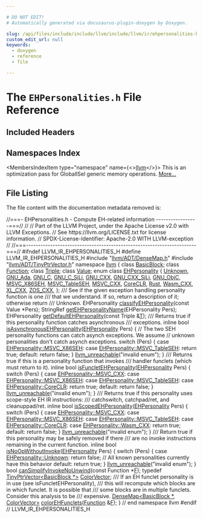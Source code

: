 ```yaml
---

# DO NOT EDIT!
# Automatically generated via docusaurus-plugin-doxygen by Doxygen.

slug: /api/files/include/include/llvm/include/llvm/ir/ehpersonalities-h
custom_edit_url: null
keywords:
  - doxygen
  - reference
  - file

---
```





# The `EHPersonalities.h` File Reference

<DoxygenPage pluginConfig={pluginConfig}>



## Included Headers

<IncludesList>
<IncludesListItem
  filePath="llvm/ADT/DenseMap.h"
  permalink="/docs/api/files/include/include/llvm/include/llvm/adt/densemap-h"
  isLocal="true" />
<IncludesListItem
  filePath="llvm/ADT/TinyPtrVector.h"
  permalink="/docs/api/files/include/include/llvm/include/llvm/adt/tinyptrvector-h"
  isLocal="true" />
</IncludesList>

## Namespaces Index

<MembersIndex>

<MembersIndexItem
  type="namespace"
  name={<><a href="/docs/api/namespaces/llvm">llvm</a></>}>
This is an optimization pass for GlobalISel generic memory operations. <a href="/docs/api/namespaces/llvm/#details">More...</a>
</MembersIndexItem>

</MembersIndex>


## File Listing

The file content with the documentation metadata removed is:

<ProgramListing>

<Link id="l00001" /><CodeLine lineNumber="1"><Highlight kind="comment">//===- EHPersonalities.h - Compute EH-related information -----------------===//</Highlight><Highlight kind="normal"></Highlight></CodeLine>
<Link id="l00002" /><CodeLine lineNumber="2"><Highlight kind="normal"></Highlight><Highlight kind="comment">//</Highlight><Highlight kind="normal"></Highlight></CodeLine>
<Link id="l00003" /><CodeLine lineNumber="3"><Highlight kind="normal"></Highlight><Highlight kind="comment">// Part of the LLVM Project, under the Apache License v2.0 with LLVM Exceptions.</Highlight><Highlight kind="normal"></Highlight></CodeLine>
<Link id="l00004" /><CodeLine lineNumber="4"><Highlight kind="normal"></Highlight><Highlight kind="comment">// See https://llvm.org/LICENSE.txt for license information.</Highlight><Highlight kind="normal"></Highlight></CodeLine>
<Link id="l00005" /><CodeLine lineNumber="5"><Highlight kind="normal"></Highlight><Highlight kind="comment">// SPDX-License-Identifier: Apache-2.0 WITH LLVM-exception</Highlight><Highlight kind="normal"></Highlight></CodeLine>
<Link id="l00006" /><CodeLine lineNumber="6"><Highlight kind="normal"></Highlight><Highlight kind="comment">//</Highlight><Highlight kind="normal"></Highlight></CodeLine>
<Link id="l00007" /><CodeLine lineNumber="7"><Highlight kind="normal"></Highlight><Highlight kind="comment">//===----------------------------------------------------------------------===//</Highlight><Highlight kind="normal"></Highlight></CodeLine>
<Link id="l00008" /><CodeLine lineNumber="8"><Highlight kind="normal"></Highlight></CodeLine>
<Link id="l00009" /><CodeLine lineNumber="9"><Highlight kind="normal"></Highlight><Highlight kind="preprocessor">#ifndef LLVM&#95;IR&#95;EHPERSONALITIES&#95;H</Highlight><Highlight kind="normal"></Highlight></CodeLine>
<Link id="l00010" /><CodeLine lineNumber="10"><Highlight kind="normal"></Highlight><Highlight kind="preprocessor">#define LLVM&#95;IR&#95;EHPERSONALITIES&#95;H</Highlight><Highlight kind="normal"></Highlight></CodeLine>
<Link id="l00011" /><CodeLine lineNumber="11"><Highlight kind="normal"></Highlight></CodeLine>
<Link id="l00012" /><CodeLine lineNumber="12"><Highlight kind="normal"></Highlight><Highlight kind="preprocessor">#include &quot;<a href="/docs/api/files/include/include/llvm/include/llvm/adt/densemap-h">llvm/ADT/DenseMap.h</a>&quot;</Highlight><Highlight kind="normal"></Highlight></CodeLine>
<Link id="l00013" /><CodeLine lineNumber="13"><Highlight kind="normal"></Highlight><Highlight kind="preprocessor">#include &quot;<a href="/docs/api/files/include/include/llvm/include/llvm/adt/tinyptrvector-h">llvm/ADT/TinyPtrVector.h</a>&quot;</Highlight><Highlight kind="normal"></Highlight></CodeLine>
<Link id="l00014" /><CodeLine lineNumber="14"><Highlight kind="normal"></Highlight></CodeLine>
<Link id="l00015" /><CodeLine lineNumber="15"><Highlight kind="normal"></Highlight><Highlight kind="keyword">namespace </Highlight><Highlight kind="normal"><a href="/docs/api/namespaces/llvm">llvm</a> &#123;</Highlight></CodeLine>
<Link id="l00016" /><CodeLine lineNumber="16"><Highlight kind="normal"></Highlight><Highlight kind="keyword">class </Highlight><Highlight kind="normal"><a href="/docs/api/classes/llvm/basicblock">BasicBlock</a>;</Highlight></CodeLine>
<Link id="l00017" /><CodeLine lineNumber="17"><Highlight kind="normal"></Highlight><Highlight kind="keyword">class </Highlight><Highlight kind="normal"><a href="/docs/api/classes/llvm/function">Function</a>;</Highlight></CodeLine>
<Link id="l00018" /><CodeLine lineNumber="18"><Highlight kind="normal"></Highlight><Highlight kind="keyword">class </Highlight><Highlight kind="normal"><a href="/docs/api/classes/llvm/triple">Triple</a>;</Highlight></CodeLine>
<Link id="l00019" /><CodeLine lineNumber="19"><Highlight kind="normal"></Highlight><Highlight kind="keyword">class </Highlight><Highlight kind="normal"><a href="/docs/api/classes/llvm/value">Value</a>;</Highlight></CodeLine>
<Link id="l00020" /><CodeLine lineNumber="20"><Highlight kind="normal"></Highlight></CodeLine>
<Link id="l00021" /><CodeLine lineNumber="21" lineLink="/docs/api/namespaces/llvm/#a5d56157a385f8cd7d3e54ed87da1ba6a"><Highlight kind="normal"></Highlight><Highlight kind="keyword">enum class</Highlight><Highlight kind="normal"> <a href="/docs/api/namespaces/llvm/#a5d56157a385f8cd7d3e54ed87da1ba6a">EHPersonality</a> &#123;</Highlight></CodeLine>
<Link id="l00022" /><CodeLine lineNumber="22" lineLink="/docs/api/namespaces/llvm/#a5d56157a385f8cd7d3e54ed87da1ba6aa88183b946cc5f0e8c96b2e66e1c74a7e"><Highlight kind="normal">  <a href="/docs/api/namespaces/llvm/#a0ba893e7dc00f439ef557e79f12e899fa88183b946cc5f0e8c96b2e66e1c74a7e">Unknown</a>,</Highlight></CodeLine>
<Link id="l00023" /><CodeLine lineNumber="23" lineLink="/docs/api/namespaces/llvm/#a5d56157a385f8cd7d3e54ed87da1ba6aa4d1f6c49eb4a44a6cc14725ba0cfe658"><Highlight kind="normal">  <a href="/docs/api/namespaces/llvm/#a5d56157a385f8cd7d3e54ed87da1ba6aa4d1f6c49eb4a44a6cc14725ba0cfe658">GNU&#95;Ada</a>,</Highlight></CodeLine>
<Link id="l00024" /><CodeLine lineNumber="24" lineLink="/docs/api/namespaces/llvm/#a5d56157a385f8cd7d3e54ed87da1ba6aa4c0484152e8ccb276b690a1f664b2480"><Highlight kind="normal">  <a href="/docs/api/namespaces/llvm/#a5d56157a385f8cd7d3e54ed87da1ba6aa4c0484152e8ccb276b690a1f664b2480">GNU&#95;C</a>,</Highlight></CodeLine>
<Link id="l00025" /><CodeLine lineNumber="25" lineLink="/docs/api/namespaces/llvm/#a5d56157a385f8cd7d3e54ed87da1ba6aae83ea70f8c69153f8fb6aed8edc63ce8"><Highlight kind="normal">  <a href="/docs/api/namespaces/llvm/#a5d56157a385f8cd7d3e54ed87da1ba6aae83ea70f8c69153f8fb6aed8edc63ce8">GNU&#95;C&#95;SjLj</a>,</Highlight></CodeLine>
<Link id="l00026" /><CodeLine lineNumber="26" lineLink="/docs/api/namespaces/llvm/#a5d56157a385f8cd7d3e54ed87da1ba6aac19ef91dbd2fa5148e96a750c2b5c4cb"><Highlight kind="normal">  <a href="/docs/api/namespaces/llvm/#a5d56157a385f8cd7d3e54ed87da1ba6aac19ef91dbd2fa5148e96a750c2b5c4cb">GNU&#95;CXX</a>,</Highlight></CodeLine>
<Link id="l00027" /><CodeLine lineNumber="27" lineLink="/docs/api/namespaces/llvm/#a5d56157a385f8cd7d3e54ed87da1ba6aa827e35d1ece0eb007816f52f42e87007"><Highlight kind="normal">  <a href="/docs/api/namespaces/llvm/#a5d56157a385f8cd7d3e54ed87da1ba6aa827e35d1ece0eb007816f52f42e87007">GNU&#95;CXX&#95;SjLj</a>,</Highlight></CodeLine>
<Link id="l00028" /><CodeLine lineNumber="28" lineLink="/docs/api/namespaces/llvm/#a5d56157a385f8cd7d3e54ed87da1ba6aa395fbfe74c30a81fe4f743ba95964c86"><Highlight kind="normal">  <a href="/docs/api/namespaces/llvm/#a5d56157a385f8cd7d3e54ed87da1ba6aa395fbfe74c30a81fe4f743ba95964c86">GNU&#95;ObjC</a>,</Highlight></CodeLine>
<Link id="l00029" /><CodeLine lineNumber="29" lineLink="/docs/api/namespaces/llvm/#a5d56157a385f8cd7d3e54ed87da1ba6aa1d0ce965d5884b3d11d6f26fac012613"><Highlight kind="normal">  <a href="/docs/api/namespaces/llvm/#a5d56157a385f8cd7d3e54ed87da1ba6aa1d0ce965d5884b3d11d6f26fac012613">MSVC&#95;X86SEH</a>,</Highlight></CodeLine>
<Link id="l00030" /><CodeLine lineNumber="30" lineLink="/docs/api/namespaces/llvm/#a5d56157a385f8cd7d3e54ed87da1ba6aa5fe2b2d01019e4b6a9828d4b9820a7ce"><Highlight kind="normal">  <a href="/docs/api/namespaces/llvm/#a5d56157a385f8cd7d3e54ed87da1ba6aa5fe2b2d01019e4b6a9828d4b9820a7ce">MSVC&#95;TableSEH</a>,</Highlight></CodeLine>
<Link id="l00031" /><CodeLine lineNumber="31" lineLink="/docs/api/namespaces/llvm/#a5d56157a385f8cd7d3e54ed87da1ba6aab34bedfd8d86f0adbefe4ae0e708f428"><Highlight kind="normal">  <a href="/docs/api/namespaces/llvm/#a5d56157a385f8cd7d3e54ed87da1ba6aab34bedfd8d86f0adbefe4ae0e708f428">MSVC&#95;CXX</a>,</Highlight></CodeLine>
<Link id="l00032" /><CodeLine lineNumber="32" lineLink="/docs/api/namespaces/llvm/#a5d56157a385f8cd7d3e54ed87da1ba6aa05b0e25c98ba4300ca28989a35dab72a"><Highlight kind="normal">  <a href="/docs/api/namespaces/llvm/#a5d56157a385f8cd7d3e54ed87da1ba6aa05b0e25c98ba4300ca28989a35dab72a">CoreCLR</a>,</Highlight></CodeLine>
<Link id="l00033" /><CodeLine lineNumber="33" lineLink="/docs/api/namespaces/llvm/#a5d56157a385f8cd7d3e54ed87da1ba6aaf5e265d607cb720058fc166e00083fe8"><Highlight kind="normal">  <a href="/docs/api/namespaces/llvm/#a5d56157a385f8cd7d3e54ed87da1ba6aaf5e265d607cb720058fc166e00083fe8">Rust</a>,</Highlight></CodeLine>
<Link id="l00034" /><CodeLine lineNumber="34" lineLink="/docs/api/namespaces/llvm/#a5d56157a385f8cd7d3e54ed87da1ba6aa7939c43653700c52daa7a68a575c3ec5"><Highlight kind="normal">  <a href="/docs/api/namespaces/llvm/#a5d56157a385f8cd7d3e54ed87da1ba6aa7939c43653700c52daa7a68a575c3ec5">Wasm&#95;CXX</a>,</Highlight></CodeLine>
<Link id="l00035" /><CodeLine lineNumber="35" lineLink="/docs/api/namespaces/llvm/#a5d56157a385f8cd7d3e54ed87da1ba6aac3cb0fb563149ec44c47b526c7b0a0d2"><Highlight kind="normal">  <a href="/docs/api/namespaces/llvm/#a5d56157a385f8cd7d3e54ed87da1ba6aac3cb0fb563149ec44c47b526c7b0a0d2">XL&#95;CXX</a>,</Highlight></CodeLine>
<Link id="l00036" /><CodeLine lineNumber="36" lineLink="/docs/api/namespaces/llvm/#a5d56157a385f8cd7d3e54ed87da1ba6aae41eac69861c981fbdd0a270668ea387"><Highlight kind="normal">  <a href="/docs/api/namespaces/llvm/#a5d56157a385f8cd7d3e54ed87da1ba6aae41eac69861c981fbdd0a270668ea387">ZOS&#95;CXX</a>,</Highlight></CodeLine>
<Link id="l00037" /><CodeLine lineNumber="37"><Highlight kind="normal">&#125;;</Highlight></CodeLine>
<Link id="l00038" /><CodeLine lineNumber="38"><Highlight kind="normal"></Highlight><Highlight kind="comment"></Highlight></CodeLine>
<Link id="l00039" /><CodeLine lineNumber="39"><Highlight kind="comment">/// See if the given exception handling personality function is one</Highlight></CodeLine>
<Link id="l00040" /><CodeLine lineNumber="40"><Highlight kind="comment">/// that we understand.  If so, return a description of it; otherwise return</Highlight></CodeLine>
<Link id="l00041" /><CodeLine lineNumber="41"><Highlight kind="comment">/// Unknown.</Highlight><Highlight kind="normal"></Highlight></CodeLine>
<Link id="l00042" /><CodeLine lineNumber="42"><Highlight kind="normal">EHPersonality <a href="/docs/api/namespaces/llvm/#a8d508f23e2580095561902c39911fb9b">classifyEHPersonality</a>(</Highlight><Highlight kind="keyword">const</Highlight><Highlight kind="normal"> Value &#42;Pers);</Highlight></CodeLine>
<Link id="l00043" /><CodeLine lineNumber="43"><Highlight kind="normal"></Highlight></CodeLine>
<Link id="l00044" /><CodeLine lineNumber="44"><Highlight kind="normal">StringRef <a href="/docs/api/namespaces/llvm/#a11830db2d4bbb3726de01e2a70a98327">getEHPersonalityName</a>(EHPersonality Pers);</Highlight></CodeLine>
<Link id="l00045" /><CodeLine lineNumber="45"><Highlight kind="normal"></Highlight></CodeLine>
<Link id="l00046" /><CodeLine lineNumber="46"><Highlight kind="normal">EHPersonality <a href="/docs/api/namespaces/llvm/#ad56151fe47716e1a360ae37d12249ae9">getDefaultEHPersonality</a>(</Highlight><Highlight kind="keyword">const</Highlight><Highlight kind="normal"> Triple &amp;<a href="/docs/api/files/lib/lib/target/lib/target/mips/mips16isellowering-cpp/#a0acb682b8260ab1c60b918599864e2e5">T</a>);</Highlight></CodeLine>
<Link id="l00047" /><CodeLine lineNumber="47"><Highlight kind="normal"></Highlight><Highlight kind="comment"></Highlight></CodeLine>
<Link id="l00048" /><CodeLine lineNumber="48"><Highlight kind="comment">/// Returns true if this personality function catches asynchronous</Highlight></CodeLine>
<Link id="l00049" /><CodeLine lineNumber="49"><Highlight kind="comment">/// exceptions.</Highlight><Highlight kind="normal"></Highlight></CodeLine>
<Link id="l00050" /><CodeLine lineNumber="50" lineLink="/docs/api/namespaces/llvm/#ab9c9fb92464f96c0e0f326d624e82eab"><Highlight kind="normal"></Highlight><Highlight kind="keyword">inline</Highlight><Highlight kind="normal"> </Highlight><Highlight kind="keywordtype">bool</Highlight><Highlight kind="normal"> <a href="/docs/api/namespaces/llvm/#ab9c9fb92464f96c0e0f326d624e82eab">isAsynchronousEHPersonality</a>(<a href="/docs/api/namespaces/llvm/#a5d56157a385f8cd7d3e54ed87da1ba6a">EHPersonality</a> Pers) &#123;</Highlight></CodeLine>
<Link id="l00051" /><CodeLine lineNumber="51"><Highlight kind="normal">  </Highlight><Highlight kind="comment">// The two SEH personality functions can catch asynch exceptions. We assume</Highlight><Highlight kind="normal"></Highlight></CodeLine>
<Link id="l00052" /><CodeLine lineNumber="52"><Highlight kind="normal">  </Highlight><Highlight kind="comment">// unknown personalities don&#39;t catch asynch exceptions.</Highlight><Highlight kind="normal"></Highlight></CodeLine>
<Link id="l00053" /><CodeLine lineNumber="53"><Highlight kind="normal">  </Highlight><Highlight kind="keywordflow">switch</Highlight><Highlight kind="normal"> (Pers) &#123;</Highlight></CodeLine>
<Link id="l00054" /><CodeLine lineNumber="54"><Highlight kind="normal">  </Highlight><Highlight kind="keywordflow">case</Highlight><Highlight kind="normal"> <a href="/docs/api/namespaces/llvm/#a5d56157a385f8cd7d3e54ed87da1ba6aa1d0ce965d5884b3d11d6f26fac012613">EHPersonality::MSVC&#95;X86SEH</a>:</Highlight></CodeLine>
<Link id="l00055" /><CodeLine lineNumber="55"><Highlight kind="normal">  </Highlight><Highlight kind="keywordflow">case</Highlight><Highlight kind="normal"> <a href="/docs/api/namespaces/llvm/#a5d56157a385f8cd7d3e54ed87da1ba6aa5fe2b2d01019e4b6a9828d4b9820a7ce">EHPersonality::MSVC&#95;TableSEH</a>:</Highlight></CodeLine>
<Link id="l00056" /><CodeLine lineNumber="56"><Highlight kind="normal">    </Highlight><Highlight kind="keywordflow">return</Highlight><Highlight kind="normal"> </Highlight><Highlight kind="keyword">true</Highlight><Highlight kind="normal">;</Highlight></CodeLine>
<Link id="l00057" /><CodeLine lineNumber="57"><Highlight kind="normal">  </Highlight><Highlight kind="keywordflow">default</Highlight><Highlight kind="normal">:</Highlight></CodeLine>
<Link id="l00058" /><CodeLine lineNumber="58"><Highlight kind="normal">    </Highlight><Highlight kind="keywordflow">return</Highlight><Highlight kind="normal"> </Highlight><Highlight kind="keyword">false</Highlight><Highlight kind="normal">;</Highlight></CodeLine>
<Link id="l00059" /><CodeLine lineNumber="59"><Highlight kind="normal">  &#125;</Highlight></CodeLine>
<Link id="l00060" /><CodeLine lineNumber="60"><Highlight kind="normal">  <a href="/docs/api/files/include/include/llvm/include/llvm/support/errorhandling-h/#ace243f5c25697a1107cce46626b3dc94">llvm&#95;unreachable</a>(</Highlight><Highlight kind="stringliteral">&quot;invalid enum&quot;</Highlight><Highlight kind="normal">);</Highlight></CodeLine>
<Link id="l00061" /><CodeLine lineNumber="61"><Highlight kind="normal">&#125;</Highlight></CodeLine>
<Link id="l00062" /><CodeLine lineNumber="62"><Highlight kind="normal"></Highlight><Highlight kind="comment"></Highlight></CodeLine>
<Link id="l00063" /><CodeLine lineNumber="63"><Highlight kind="comment">/// Returns true if this is a personality function that invokes</Highlight></CodeLine>
<Link id="l00064" /><CodeLine lineNumber="64"><Highlight kind="comment">/// handler funclets (which must return to it).</Highlight><Highlight kind="normal"></Highlight></CodeLine>
<Link id="l00065" /><CodeLine lineNumber="65" lineLink="/docs/api/namespaces/llvm/#aa014490a40c9286ee7e026a2f579eea9"><Highlight kind="normal"></Highlight><Highlight kind="keyword">inline</Highlight><Highlight kind="normal"> </Highlight><Highlight kind="keywordtype">bool</Highlight><Highlight kind="normal"> <a href="/docs/api/namespaces/llvm/#aa014490a40c9286ee7e026a2f579eea9">isFuncletEHPersonality</a>(<a href="/docs/api/namespaces/llvm/#a5d56157a385f8cd7d3e54ed87da1ba6a">EHPersonality</a> Pers) &#123;</Highlight></CodeLine>
<Link id="l00066" /><CodeLine lineNumber="66"><Highlight kind="normal">  </Highlight><Highlight kind="keywordflow">switch</Highlight><Highlight kind="normal"> (Pers) &#123;</Highlight></CodeLine>
<Link id="l00067" /><CodeLine lineNumber="67"><Highlight kind="normal">  </Highlight><Highlight kind="keywordflow">case</Highlight><Highlight kind="normal"> <a href="/docs/api/namespaces/llvm/#a5d56157a385f8cd7d3e54ed87da1ba6aab34bedfd8d86f0adbefe4ae0e708f428">EHPersonality::MSVC&#95;CXX</a>:</Highlight></CodeLine>
<Link id="l00068" /><CodeLine lineNumber="68"><Highlight kind="normal">  </Highlight><Highlight kind="keywordflow">case</Highlight><Highlight kind="normal"> <a href="/docs/api/namespaces/llvm/#a5d56157a385f8cd7d3e54ed87da1ba6aa1d0ce965d5884b3d11d6f26fac012613">EHPersonality::MSVC&#95;X86SEH</a>:</Highlight></CodeLine>
<Link id="l00069" /><CodeLine lineNumber="69"><Highlight kind="normal">  </Highlight><Highlight kind="keywordflow">case</Highlight><Highlight kind="normal"> <a href="/docs/api/namespaces/llvm/#a5d56157a385f8cd7d3e54ed87da1ba6aa5fe2b2d01019e4b6a9828d4b9820a7ce">EHPersonality::MSVC&#95;TableSEH</a>:</Highlight></CodeLine>
<Link id="l00070" /><CodeLine lineNumber="70"><Highlight kind="normal">  </Highlight><Highlight kind="keywordflow">case</Highlight><Highlight kind="normal"> <a href="/docs/api/namespaces/llvm/#a5d56157a385f8cd7d3e54ed87da1ba6aa05b0e25c98ba4300ca28989a35dab72a">EHPersonality::CoreCLR</a>:</Highlight></CodeLine>
<Link id="l00071" /><CodeLine lineNumber="71"><Highlight kind="normal">    </Highlight><Highlight kind="keywordflow">return</Highlight><Highlight kind="normal"> </Highlight><Highlight kind="keyword">true</Highlight><Highlight kind="normal">;</Highlight></CodeLine>
<Link id="l00072" /><CodeLine lineNumber="72"><Highlight kind="normal">  </Highlight><Highlight kind="keywordflow">default</Highlight><Highlight kind="normal">:</Highlight></CodeLine>
<Link id="l00073" /><CodeLine lineNumber="73"><Highlight kind="normal">    </Highlight><Highlight kind="keywordflow">return</Highlight><Highlight kind="normal"> </Highlight><Highlight kind="keyword">false</Highlight><Highlight kind="normal">;</Highlight></CodeLine>
<Link id="l00074" /><CodeLine lineNumber="74"><Highlight kind="normal">  &#125;</Highlight></CodeLine>
<Link id="l00075" /><CodeLine lineNumber="75"><Highlight kind="normal">  <a href="/docs/api/files/include/include/llvm/include/llvm/support/errorhandling-h/#ace243f5c25697a1107cce46626b3dc94">llvm&#95;unreachable</a>(</Highlight><Highlight kind="stringliteral">&quot;invalid enum&quot;</Highlight><Highlight kind="normal">);</Highlight></CodeLine>
<Link id="l00076" /><CodeLine lineNumber="76"><Highlight kind="normal">&#125;</Highlight></CodeLine>
<Link id="l00077" /><CodeLine lineNumber="77"><Highlight kind="normal"></Highlight><Highlight kind="comment"></Highlight></CodeLine>
<Link id="l00078" /><CodeLine lineNumber="78"><Highlight kind="comment">/// Returns true if this personality uses scope-style EH IR instructions:</Highlight></CodeLine>
<Link id="l00079" /><CodeLine lineNumber="79"><Highlight kind="comment">/// catchswitch, catchpad/ret, and cleanuppad/ret.</Highlight><Highlight kind="normal"></Highlight></CodeLine>
<Link id="l00080" /><CodeLine lineNumber="80" lineLink="/docs/api/namespaces/llvm/#a5309dbf19ec5ccffe3072c6087e106d3"><Highlight kind="normal"></Highlight><Highlight kind="keyword">inline</Highlight><Highlight kind="normal"> </Highlight><Highlight kind="keywordtype">bool</Highlight><Highlight kind="normal"> <a href="/docs/api/namespaces/llvm/#a5309dbf19ec5ccffe3072c6087e106d3">isScopedEHPersonality</a>(<a href="/docs/api/namespaces/llvm/#a5d56157a385f8cd7d3e54ed87da1ba6a">EHPersonality</a> Pers) &#123;</Highlight></CodeLine>
<Link id="l00081" /><CodeLine lineNumber="81"><Highlight kind="normal">  </Highlight><Highlight kind="keywordflow">switch</Highlight><Highlight kind="normal"> (Pers) &#123;</Highlight></CodeLine>
<Link id="l00082" /><CodeLine lineNumber="82"><Highlight kind="normal">  </Highlight><Highlight kind="keywordflow">case</Highlight><Highlight kind="normal"> <a href="/docs/api/namespaces/llvm/#a5d56157a385f8cd7d3e54ed87da1ba6aab34bedfd8d86f0adbefe4ae0e708f428">EHPersonality::MSVC&#95;CXX</a>:</Highlight></CodeLine>
<Link id="l00083" /><CodeLine lineNumber="83"><Highlight kind="normal">  </Highlight><Highlight kind="keywordflow">case</Highlight><Highlight kind="normal"> <a href="/docs/api/namespaces/llvm/#a5d56157a385f8cd7d3e54ed87da1ba6aa1d0ce965d5884b3d11d6f26fac012613">EHPersonality::MSVC&#95;X86SEH</a>:</Highlight></CodeLine>
<Link id="l00084" /><CodeLine lineNumber="84"><Highlight kind="normal">  </Highlight><Highlight kind="keywordflow">case</Highlight><Highlight kind="normal"> <a href="/docs/api/namespaces/llvm/#a5d56157a385f8cd7d3e54ed87da1ba6aa5fe2b2d01019e4b6a9828d4b9820a7ce">EHPersonality::MSVC&#95;TableSEH</a>:</Highlight></CodeLine>
<Link id="l00085" /><CodeLine lineNumber="85"><Highlight kind="normal">  </Highlight><Highlight kind="keywordflow">case</Highlight><Highlight kind="normal"> <a href="/docs/api/namespaces/llvm/#a5d56157a385f8cd7d3e54ed87da1ba6aa05b0e25c98ba4300ca28989a35dab72a">EHPersonality::CoreCLR</a>:</Highlight></CodeLine>
<Link id="l00086" /><CodeLine lineNumber="86"><Highlight kind="normal">  </Highlight><Highlight kind="keywordflow">case</Highlight><Highlight kind="normal"> <a href="/docs/api/namespaces/llvm/#a5d56157a385f8cd7d3e54ed87da1ba6aa7939c43653700c52daa7a68a575c3ec5">EHPersonality::Wasm&#95;CXX</a>:</Highlight></CodeLine>
<Link id="l00087" /><CodeLine lineNumber="87"><Highlight kind="normal">    </Highlight><Highlight kind="keywordflow">return</Highlight><Highlight kind="normal"> </Highlight><Highlight kind="keyword">true</Highlight><Highlight kind="normal">;</Highlight></CodeLine>
<Link id="l00088" /><CodeLine lineNumber="88"><Highlight kind="normal">  </Highlight><Highlight kind="keywordflow">default</Highlight><Highlight kind="normal">:</Highlight></CodeLine>
<Link id="l00089" /><CodeLine lineNumber="89"><Highlight kind="normal">    </Highlight><Highlight kind="keywordflow">return</Highlight><Highlight kind="normal"> </Highlight><Highlight kind="keyword">false</Highlight><Highlight kind="normal">;</Highlight></CodeLine>
<Link id="l00090" /><CodeLine lineNumber="90"><Highlight kind="normal">  &#125;</Highlight></CodeLine>
<Link id="l00091" /><CodeLine lineNumber="91"><Highlight kind="normal">  <a href="/docs/api/files/include/include/llvm/include/llvm/support/errorhandling-h/#ace243f5c25697a1107cce46626b3dc94">llvm&#95;unreachable</a>(</Highlight><Highlight kind="stringliteral">&quot;invalid enum&quot;</Highlight><Highlight kind="normal">);</Highlight></CodeLine>
<Link id="l00092" /><CodeLine lineNumber="92"><Highlight kind="normal">&#125;</Highlight></CodeLine>
<Link id="l00093" /><CodeLine lineNumber="93"><Highlight kind="normal"></Highlight><Highlight kind="comment"></Highlight></CodeLine>
<Link id="l00094" /><CodeLine lineNumber="94"><Highlight kind="comment">/// Return true if this personality may be safely removed if there</Highlight></CodeLine>
<Link id="l00095" /><CodeLine lineNumber="95"><Highlight kind="comment">/// are no invoke instructions remaining in the current function.</Highlight><Highlight kind="normal"></Highlight></CodeLine>
<Link id="l00096" /><CodeLine lineNumber="96" lineLink="/docs/api/namespaces/llvm/#a53aef6c19072ac0d22e5d5820898733f"><Highlight kind="normal"></Highlight><Highlight kind="keyword">inline</Highlight><Highlight kind="normal"> </Highlight><Highlight kind="keywordtype">bool</Highlight><Highlight kind="normal"> <a href="/docs/api/namespaces/llvm/#a53aef6c19072ac0d22e5d5820898733f">isNoOpWithoutInvoke</a>(<a href="/docs/api/namespaces/llvm/#a5d56157a385f8cd7d3e54ed87da1ba6a">EHPersonality</a> Pers) &#123;</Highlight></CodeLine>
<Link id="l00097" /><CodeLine lineNumber="97"><Highlight kind="normal">  </Highlight><Highlight kind="keywordflow">switch</Highlight><Highlight kind="normal"> (Pers) &#123;</Highlight></CodeLine>
<Link id="l00098" /><CodeLine lineNumber="98"><Highlight kind="normal">  </Highlight><Highlight kind="keywordflow">case</Highlight><Highlight kind="normal"> <a href="/docs/api/namespaces/llvm/#a5d56157a385f8cd7d3e54ed87da1ba6aa88183b946cc5f0e8c96b2e66e1c74a7e">EHPersonality::Unknown</a>:</Highlight></CodeLine>
<Link id="l00099" /><CodeLine lineNumber="99"><Highlight kind="normal">    </Highlight><Highlight kind="keywordflow">return</Highlight><Highlight kind="normal"> </Highlight><Highlight kind="keyword">false</Highlight><Highlight kind="normal">;</Highlight></CodeLine>
<Link id="l00100" /><CodeLine lineNumber="100"><Highlight kind="normal">  </Highlight><Highlight kind="comment">// All known personalities currently have this behavior</Highlight><Highlight kind="normal"></Highlight></CodeLine>
<Link id="l00101" /><CodeLine lineNumber="101"><Highlight kind="normal">  </Highlight><Highlight kind="keywordflow">default</Highlight><Highlight kind="normal">:</Highlight></CodeLine>
<Link id="l00102" /><CodeLine lineNumber="102"><Highlight kind="normal">    </Highlight><Highlight kind="keywordflow">return</Highlight><Highlight kind="normal"> </Highlight><Highlight kind="keyword">true</Highlight><Highlight kind="normal">;</Highlight></CodeLine>
<Link id="l00103" /><CodeLine lineNumber="103"><Highlight kind="normal">  &#125;</Highlight></CodeLine>
<Link id="l00104" /><CodeLine lineNumber="104"><Highlight kind="normal">  <a href="/docs/api/files/include/include/llvm/include/llvm/support/errorhandling-h/#ace243f5c25697a1107cce46626b3dc94">llvm&#95;unreachable</a>(</Highlight><Highlight kind="stringliteral">&quot;invalid enum&quot;</Highlight><Highlight kind="normal">);</Highlight></CodeLine>
<Link id="l00105" /><CodeLine lineNumber="105"><Highlight kind="normal">&#125;</Highlight></CodeLine>
<Link id="l00106" /><CodeLine lineNumber="106"><Highlight kind="normal"></Highlight></CodeLine>
<Link id="l00107" /><CodeLine lineNumber="107"><Highlight kind="normal"></Highlight><Highlight kind="keywordtype">bool</Highlight><Highlight kind="normal"> <a href="/docs/api/namespaces/llvm/#a57f0e4faf4e39fa79daf9de35b1c7244">canSimplifyInvokeNoUnwind</a>(</Highlight><Highlight kind="keyword">const</Highlight><Highlight kind="normal"> Function &#42;<a href="/docs/api/files/lib/lib/support/md5-cpp/#a96d73bbd7af15cb1fc38c3f4a3bd82e9">F</a>);</Highlight></CodeLine>
<Link id="l00108" /><CodeLine lineNumber="108"><Highlight kind="normal"></Highlight></CodeLine>
<Link id="l00109" /><CodeLine lineNumber="109" lineLink="/docs/api/namespaces/llvm/#ac16c24df0637600996c9c6081da170a2"><Highlight kind="normal"></Highlight><Highlight kind="keyword">typedef</Highlight><Highlight kind="normal"> <a href="/docs/api/classes/llvm/tinyptrvector">TinyPtrVector&lt;BasicBlock &#42;&gt;</a> <a href="/docs/api/namespaces/llvm/#ac16c24df0637600996c9c6081da170a2">ColorVector</a>;</Highlight></CodeLine>
<Link id="l00110" /><CodeLine lineNumber="110"><Highlight kind="normal"></Highlight><Highlight kind="comment"></Highlight></CodeLine>
<Link id="l00111" /><CodeLine lineNumber="111"><Highlight kind="comment">/// If an EH funclet personality is in use (see isFuncletEHPersonality),</Highlight></CodeLine>
<Link id="l00112" /><CodeLine lineNumber="112"><Highlight kind="comment">/// this will recompute which blocks are in which funclet. It is possible that</Highlight></CodeLine>
<Link id="l00113" /><CodeLine lineNumber="113"><Highlight kind="comment">/// some blocks are in multiple funclets. Consider this analysis to be</Highlight></CodeLine>
<Link id="l00114" /><CodeLine lineNumber="114"><Highlight kind="comment">/// expensive.</Highlight><Highlight kind="normal"></Highlight></CodeLine>
<Link id="l00115" /><CodeLine lineNumber="115"><Highlight kind="normal"><a href="/docs/api/classes/llvm/densemap">DenseMap&lt;BasicBlock &#42;, ColorVector&gt;</a> <a href="/docs/api/namespaces/llvm/#a3a3a97fed79c86bf242b0f090e1cb2e6">colorEHFunclets</a>(<a href="/docs/api/classes/llvm/function">Function</a> &amp;<a href="/docs/api/files/lib/lib/support/md5-cpp/#a96d73bbd7af15cb1fc38c3f4a3bd82e9">F</a>);</Highlight></CodeLine>
<Link id="l00116" /><CodeLine lineNumber="116"><Highlight kind="normal"></Highlight></CodeLine>
<Link id="l00117" /><CodeLine lineNumber="117"><Highlight kind="normal">&#125; </Highlight><Highlight kind="comment">// end namespace llvm</Highlight><Highlight kind="normal"></Highlight></CodeLine>
<Link id="l00118" /><CodeLine lineNumber="118"><Highlight kind="normal"></Highlight></CodeLine>
<Link id="l00119" /><CodeLine lineNumber="119"><Highlight kind="normal"></Highlight><Highlight kind="preprocessor">#endif </Highlight><Highlight kind="comment">// LLVM&#95;IR&#95;EHPERSONALITIES&#95;H</Highlight><Highlight kind="normal"></Highlight></CodeLine>

</ProgramListing>

</DoxygenPage>
